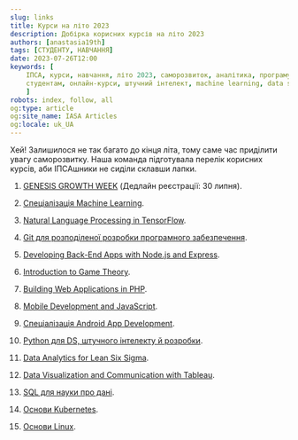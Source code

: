 ```yaml
---
slug: links
title: Курси на літо 2023
description: Добірка корисних курсів на літо 2023
authors: [anastasia19th]
tags: [СТУДЕНТУ, НАВЧАННЯ]
date: 2023-07-26T12:00
keywords: [
    ІПСА, курси, навчання, літо 2023, саморозвиток, аналітика, програмування, 
    студентам, онлайн-курси, штучний інтелект, machine learning, data science, веброзробка, ІТ, IASA
    ]
robots: index, follow, all
og:type: article
og:site_name: IASA Articles
og:locale: uk_UA
---
```


Хей! Залишилося не так багато до кінця літа, тому саме час приділити увагу саморозвитку. Наша команда підготувала перелік корисних курсів, аби ІПСАшники не сиділи склавши лапки.

<!--truncate-->

1. [GENESIS GROWTH WEEK](https://www.academy.gen.tech/growth-week) (Дедлайн реєстрації: 30 липня).

2. [Спеціалізація Machine Learning](https://www.coursera.org/specializations/machine-learning-introduction).

3. [Natural Language Processing in TensorFlow](https://www.coursera.org/learn/natural-language-processing-tensorflow).

4. [Git для розподіленої розробки програмного забезпечення](https://prometheus.org.ua/course/course-v1:LinuxFoundation+GIT101+2023_T1).

5. [Developing Back-End Apps with Node.js and Express](https://www.coursera.org/learn/developing-backend-apps-with-nodejs-and-express).

6. [Introduction to Game Theory](https://www.coursera.org/learn/game-theory-introduction).

7. [Building Web Applications in PHP](https://www.coursera.org/learn/web-applications-php).
 
8. [Mobile Development and JavaScript](https://www.coursera.org/learn/mobile-development-and-javascript).
 
9. [Спеціалізація Android App Development](https://www.coursera.org/specializations/android-app-development).
 
10. [Python для DS, штучного інтелекту й розробки](https://www.coursera.org/learn/python-for-applied-data-science-ai).
 
11. [Data Analytics for Lean Six Sigma](https://www.coursera.org/learn/data-analytics-for-lean-six-sigma).
 
12. [Data Visualization and Communication with Tableau](https://www.coursera.org/learn/analytics-tableau).
 
13. [SQL для науки про дані](https://www.coursera.org/learn/sql-for-data-science).
 
14. [Основи Kubernetes](https://prometheus.org.ua/course/course-v1:LinuxFoundation+INTRO101+2023_T1).
 
15. [Основи Linux](https://prometheus.org.ua/course/course-v1:LinuxFoundation+INTRO_LINUX101+2023_T1).